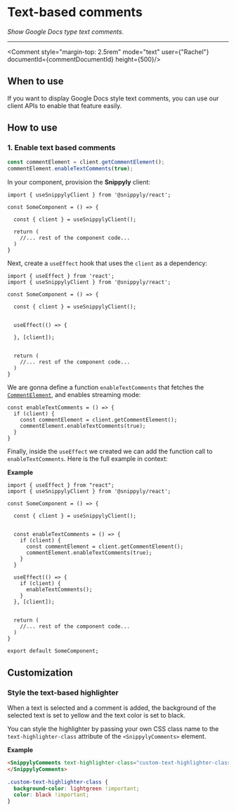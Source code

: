 
# Text-based comments

_Show Google Docs type text comments._

---

<Comment style="margin-top: 2.5rem" mode="text" user={"Rachel"} documentId={commentDocumentId} height={500}/>

## When to use

If you want to display Google Docs style text comments, you can use our client APIs to enable that feature easily.

## How to use

### 1. Enable text based comments

```js copy
const commentElement = client.getCommentElement();
commentElement.enableTextComments(true);
```

In your component, provision the **Snippyly** client:

```tsx copy {1, 5}
import { useSnippylyClient } from '@snippyly/react';

const SomeComponent = () => {
  
  const { client } = useSnippylyClient();
  
  return (
    //... rest of the component code...
  )
}
```

Next, create a `useEffect` hook that uses the `client` as a dependency:

```tsx copy {8-12}
import { useEffect } from 'react';
import { useSnippylyClient } from '@snippyly/react';

const SomeComponent = () => {
  
  const { client } = useSnippylyClient();
  

  useEffect(() => {

  }, [client]);

  
  return (
    //... rest of the component code...
  )
}
```

We are gonna define a function `enableTextComments` that fetches the [`CommentElement`](), and enables streaming mode:

```tsx copy
const enableTextComments = () => {
  if (client) {
    const commentElement = client.getCommentElement();
    commentElement.enableTextComments(true);
  }
}
```

Finally, inside the `useEffect` we created we can add the function call to `enableTextComments`. Here is the full example in context:

**Example**

```tsx copy {8-21}
import { useEffect } from "react";
import { useSnippylyClient } from '@snippyly/react';

const SomeComponent = () => {
  
  const { client } = useSnippylyClient();


  const enableTextComments = () => {
    if (client) {
      const commentElement = client.getCommentElement();
      commentElement.enableTextComments(true);
    }
  }

  useEffect(() => {
    if (client) {
      enableTextComments();
    }
  }, [client]);

  
  return (
    //... rest of the component code...
  )
}

export default SomeComponent;
```


## Customization

### Style the text-based highlighter

When a text is selected and a comment is added, the background of the selected text is set to yellow and the text color is set to black.

You can style the highlighter by passing your own CSS class name to the `text-highlighter-class` attribute of the `<SnippylyComments>` element.

**Example**

```html copy
<SnippylyComments text-highlighter-class="custom-text-highlighter-class">
</SnippylyComments>
```

```css copy
.custom-text-highlighter-class {
  background-color: lightgreen !important;
  color: black !important;
}
```
